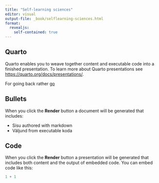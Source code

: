 ```yaml
---
title: "Self-learning sciences"
editor: visual
output-file: _book/selflearning-sciences.html
format:
  revealjs:
    self-contained: true
---
```


## Quarto

Quarto enables you to weave together content and executable code into a finished presentation. To learn more about Quarto presentations see <https://quarto.org/docs/presentations/>.

For going back rather [go](index.html)

## Bullets

When you click the **Render** button a document will be generated that includes:

-   Sisu authored with markdown
-   Väljund from executable koda

## Code

When you click the **Render** button a presentation will be generated that includes both content and the output of embedded code. You can embed code like this:

```r
1 + 1
```
